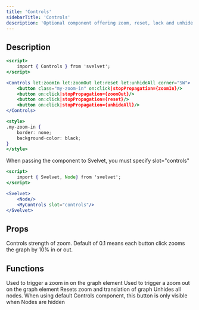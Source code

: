 ```yaml
---
title: 'Controls'
sidebarTitle: 'Controls'
description: 'Optional component offering zoom, reset, lock and unhide functionality. Configurable via props or by passing your own custom buttons as children'
---
```


## Description

```jsx MyControls.svelte
<script>
	import { Controls } from 'svelvet';
</script>

<Controls let:zoomIn let:zoomOut let:reset let:unhideAll corner="SW">
	<button class="my-zoom-in" on:click|stopPropagation={zoomIn}/>
	<button on:click|stopPropagation={zoomOut}/>
    <button on:click|stopPropagation={reset}/>
    <button on:click|stopPropagation={unhideAll}/>
</Controls>

<style>
.my-zoom-in {
    border: none;
    background-color: black;
}
</style>
```

<Warning>
  When passing the component to Svelvet, you must specify slot="controls"
</Warning>

```jsx MyControls.svelte
<script>
	import { Svelvet, Node} from 'svelvet';
</script>

<Svelvet>
    <Node/>
    <MyControls slot="controls"/>
</Svelvet>
```

## Props

<ResponseField name="increment" type="number" default="0.1">
  Controls strength of zoom. Default of 0.1 means each button click zooms the
  graph by 10% in or out.
</ResponseField>

## Functions

<ResponseField name="let:zoomIn" type="function">
  Used to trigger a zoom in on the graph element
</ResponseField>

<ResponseField name="let:zoomOut" type="function">
  Used to trigger a zoom out on the graph element
</ResponseField>

<ResponseField name="let:reset" type="function">
  Resets zoom and translation of graph
</ResponseField>

<ResponseField name="let:unhideAll" type="function">
  Unhides all nodes. When using default Controls component, this button is only
  visible when Nodes are hidden
</ResponseField>
